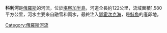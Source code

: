 '''科利河'''是[[俄羅斯|俄羅斯]]的河流，位於[[堪察加半島|堪察加半島]]，河道全長約122公里，流域面積1,580平方公里，河水主要來自融雪和雨水，最終注入[[鄂霍次克海|鄂霍次克海]]，是[[鮭魚|鮭魚]]的產卵地。

{{Russia-geo-stub}}

[[Category:俄羅斯河流|Category:俄羅斯河流]]